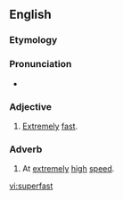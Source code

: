 ==English==


===Etymology===

{{prefix|super|fast}}

===Pronunciation===

*{{IPA|ˈsupɚˌfæst}}

===Adjective===
{{en-adj|-}}

#[[extremely|Extremely]] [[fast]].

===Adverb===
{{en-adv|-}}

# At [[extremely]] [[high]] [[speed]].

[[vi:superfast]]